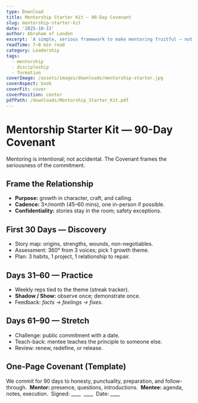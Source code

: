 ```yaml
---
type: Download
title: Mentorship Starter Kit — 90-Day Covenant
slug: mentorship-starter-kit
date: '2025-10-13'
author: Abraham of London
excerpt: 'A simple, serious framework to make mentoring fruitful — not fuzzy.'
readTime: 7–8 min read
category: Leadership
tags:
  - mentorship
  - discipleship
  - formation
coverImage: /assets/images/downloads/mentorship-starter.jpg
coverAspect: book
coverFit: cover
coverPosition: center
pdfPath: /downloads/Mentorship_Starter_Kit.pdf
---
```


# Mentorship Starter Kit — 90-Day Covenant

<PullLine subtle>Mentoring is intentional; not accidental. The Covenant frames the seriousness of the commitment.</PullLine>

## Frame the Relationship
- **Purpose:** growth in character, craft, and calling. 
- **Cadence:** 3×/month (45–60 mins), one in-person if possible. 
- **Confidentiality:** stories stay in the room; safety exceptions.

<Rule />

## First 30 Days — Discovery
- Story map: origins, strengths, wounds, non-negotiables. 
- Assessment: 360° from 3 voices; pick 1 growth theme. 
- Plan: 3 habits, 1 project, 1 relationship to repair.

<Rule />

## Days 31–60 — Practice
- Weekly reps tied to the theme (streak tracker). 
- **Shadow / Show:** observe once; demonstrate once. 
- Feedback: *facts → feelings → fixes*.

<Rule />

## Days 61–90 — Stretch
- Challenge: public commitment with a date. 
- Teach-back: mentee teaches the principle to someone else. 
- Review: renew, redefine, or release.

<Rule />

## One-Page Covenant (Template)
We commit for 90 days to honesty, punctuality, preparation, and follow-through. 
**Mentor:** presence, questions, introductions. 
**Mentee:** agenda, notes, execution. 
Signed: ____  ____  Date: ____